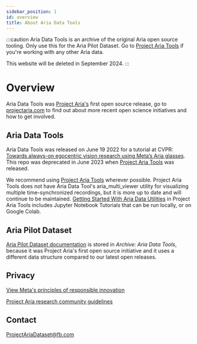 ```yaml
---
sidebar_position: 1
id: overview
title: About Aria Data Tools
---
```

:::caution
Aria Data Tools is an archive of the original Aria open source tooling. Only use this for the Aria Pilot Dataset. Go to [Project Aria Tools](https://facebookresearch.github.io/projectaria_tools/docs/intro) if you're working with any other Aria data.

This website will be deleted in September 2024.
:::

# Overview

Aria Data Tools was [Project Aria's](https://www.projectaria.com/) first open source release, go to [projectaria.com](https://www.projectaria.com/) to find out about more recent open science initiatives and how to get involved.

## Aria Data Tools

Aria Data Tools was released on June 19 2022 for a tutorial at CVPR: [Towards always-on egocentric vision research using Meta’s Aria glasses](https://ariatutorial2022.github.io/). This repo was deprecated in June 2023 when [Project Aria Tools](https://facebookresearch.github.io/projectaria_tools/docs/intro) was released.

We recommend using [Project Aria Tools](https://facebookresearch.github.io/projectaria_tools/docs/intro) wherever possible. Project Aria Tools does not have Aria Data Tool's aria_multi_viewer utility for visualizing multiple time-synchronized recordings, but it is more up to date and will continue to be maintained. [Getting Started With Aria Data Utilities](https://facebookresearch.github.io/projectaria_tools/docs/data_utilities/getting_started) in Project Aria Tools includes Jupyter Notebook Tutorials that can be run locally, or on Google Colab.

## Aria Pilot Dataset

[Aria Pilot Dataset documentation](/docs/pilotdata/pilotdata-index/) is stored in *Archive: Aria Data Tools*, because it was Project Aria's first open source initiative and it uses a different data structure compared to our latest open releases.

## Privacy

[View Meta's principles of responsible innovation](https://about.facebook.com/realitylabs/responsible-innovation-principles/)

[Project Aria research community guidelines](https://about.facebook.com/realitylabs/projectaria/community-guidelines/)

## Contact

ProjectAriaDataset@fb.com
